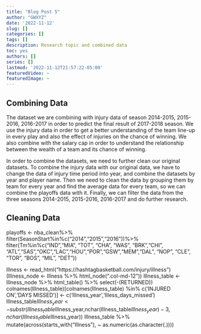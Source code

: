 ```yaml
---
title: "Blog Post 5"
author: "GWXYZ"
date: '2022-11-12'
slug: []
categories: []
tags: []
description: Research topic and combined data
toc: yes
authors: []
series: []
lastmod: '2022-11-12T21:57:22-05:00'
featuredVideo: ~
featuredImage: ~
---
```


## Combining Data
The dataset we are combining with injury data of season 2014-2015, 2015-2016, 2016-2017 in order to predict the final result of 2017-2018 season. We use the injury data in order to get a better understanding of the team line-up in every play and also the effect of injuries on the chance of winning. We also combine with the salary cap in order to understand the relationship between the wealth of a team and its chance of winning.

In order to combine the datasets, we need to further clean our original datasets. To combine the injury data with our original data, we have to change the data of injury time period into year, and combine the datasets by year and player name. Then we need to clean the data by grouping them by team for every year and find the average data for every team, so we can combine the playoffs data with it. Finally, we can filter the data from the three seasons 2014-2015, 2015-2016, 2016-2017 and do further research. 

## Cleaning Data
playoffs <- nba_clean%>%
  filter(SeasonStart%in%c("2014","2015","2016"))%>%
  filter(Tm%in%c("IND","MIA", "TOT", "CHA", "WAS", "BRK","CHI", "ATL","SAS","OKC","LAC","HOU","POR","GSW","MEM","DAL",
                 "NOP", "CLE", "TOR", "BOS", "MIL",
                 "DET"))

Illness <- read_html("https://hashtagbasketball.com/injury/illness")
(Illness_node <- Illness %>% html_node(".col-md-12"))
Illness_table <- Illness_node %>% html_table() %>% select(-(RETURNED))
colnames(Illness_table)[colnames(Illness_table) %in% c('INJURED ON','DAYS MISSED')] <- c('Illness_year','Illess_days_missed')
Illness_table$Illness_year <- substr(Illness_table$Illness_year,nchar(Illness_table$Illness_year)-3,nchar(Illness_table$Illness_year))
Illness_table %>% mutate(across(starts_with("Illness"),
                                ~ as.numeric(as.character(.))))
